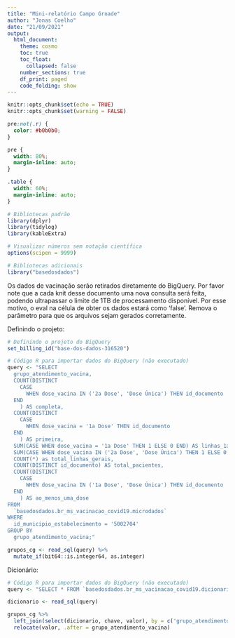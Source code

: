 ```yaml
---
title: "Mini-relatório Campo Grnade"
author: "Jonas Coelho"
date: "21/09/2021"
output: 
  html_document:
    theme: cosmo
    toc: true
    toc_float:
      collapsed: false
    number_sections: true
    df_print: paged
    code_folding: show
---
```


```r
knitr::opts_chunk$set(echo = TRUE)
knitr::opts_chunk$set(warning = FALSE)
```

```css
pre:not(.r) {
  color: #b0b0b0;
}

pre {
  width: 80%;
  margin-inline: auto;
}

.table {
  width: 60%;
  margin-inline: auto;
}
```

```r
# Bibliotecas padrão
library(dplyr)
library(tidylog)
library(kableExtra)

# Visualizar números sem notação científica
options(scipen = 9999)

# Bibliotecas adicionais
library("basedosdados")
```

Os dados de vacinação serão retirados diretamente do BigQuery. Por favor note que a cada knit desse documento uma nova consulta será feita, podendo ultrapassar o limite de 1TB de processamento disponível. Por esse motivo, o eval na célula de obter os dados estará como 'false'. Remova o parâmetro para que os arquivos sejam gerados corretamente.

Definindo o projeto:

```r
# Definindo o projeto do BigQuery
set_billing_id("base-dos-dados-316520")
```

```r
# Código R para importar dados do BigQuery (não executado)
query <- "SELECT
  grupo_atendimento_vacina,
  COUNT(DISTINCT
    CASE
      WHEN dose_vacina IN ('2a Dose', 'Dose Única') THEN id_documento
  END
    ) AS completa,
  COUNT(DISTINCT
    CASE
      WHEN dose_vacina = '1a Dose' THEN id_documento
  END
    ) AS primeira,
  SUM(CASE WHEN dose_vacina = '1a Dose' THEN 1 ELSE 0 END) AS linhas_1a_dose,
  SUM(CASE WHEN dose_vacina IN ('2a Dose', 'Dose Única') THEN 1 ELSE 0 END) AS linhas_2a_dose,
  COUNT(*) as total_linhas_gerais,
  COUNT(DISTINCT id_documento) AS total_pacientes,
  COUNT(DISTINCT
    CASE
      WHEN dose_vacina IN ('1a Dose', 'Dose Única') THEN id_documento
  END
    ) AS ao_menos_uma_dose  
FROM
  `basedosdados.br_ms_vacinacao_covid19.microdados`
WHERE
  id_municipio_estabelecimento = '5002704'
GROUP BY
  grupo_atendimento_vacina;"

grupos_cg <- read_sql(query) %>%
  mutate_if(bit64::is.integer64, as.integer)
```

Dicionário:

```r
# Código R para importar dados do BigQuery (não executado)
query <- "SELECT * FROM `basedosdados.br_ms_vacinacao_covid19.dicionario`"

dicionario <- read_sql(query)
```

```r
grupos_cg %>%
  left_join(select(dicionario, chave, valor), by = c('grupo_atendimento_vacina' = 'chave')) %>%
  relocate(valor, .after = grupo_atendimento_vacina)
```

